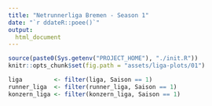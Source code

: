```yaml
---
title: "Netrunnerliga Bremen - Season 1"
date: "`r ddateR::poee()`"
output:
  html_document
---
```


```r
source(paste0(Sys.getenv("PROJECT_HOME"), "./init.R"))
knitr::opts_chunk$set(fig.path = "assets/liga-plots/01")

liga         <- filter(liga, Saison == 1)
runner_liga  <- filter(runner_liga, Saison == 1)
konzern_liga <- filter(konzern_liga, Saison == 1)
```